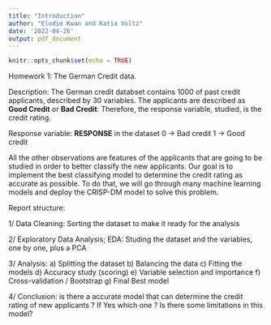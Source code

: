 ```yaml
---
title: "Introduction"
author: "Elodie Kwan and Katia Voltz"
date: '2022-04-26'
output: pdf_document
---
```


```r
knitr::opts_chunk$set(echo = TRUE)
```

Homework 1: The German Credit data.

Description: The German credit databset contains 1000 of past credit applicants, described by 30 variables. The applicants are described as **Good Credit** or **Bad Credit**: Therefore, the response variable, studied, is the credit rating. 

Response variable: **RESPONSE** in the dataset
0 -> Bad credit 
1 -> Good credit

All the other observations are features of the applicants that are going to be studied in order to better classify the new applicants. Our goal is to implement the best classifying model to determine the credit rating as accurate as possible. To do that, we will go through many machine learning models and deploy the CRISP-DM model to solve this problem.

Report structure:

1/ Data Cleaning: Sorting the dataset to make it ready for the analysis

2/ Exploratory Data Analysis; EDA: Studing the dataset and the variables, one by one, plus a PCA

3/ Analysis: 
  a) Splitting the dataset
  b) Balancing the data
  c) Fitting the models
  d) Accuracy study (scoring)
  e) Variable selection and importance
  f) Cross-validation / Bootstrap
  g) Final Best model 
  
4/ Conclusion: is there a accurate model that can determine the credit rating of new applicants ? If Yes which one ? Is there some limitations in this model?
